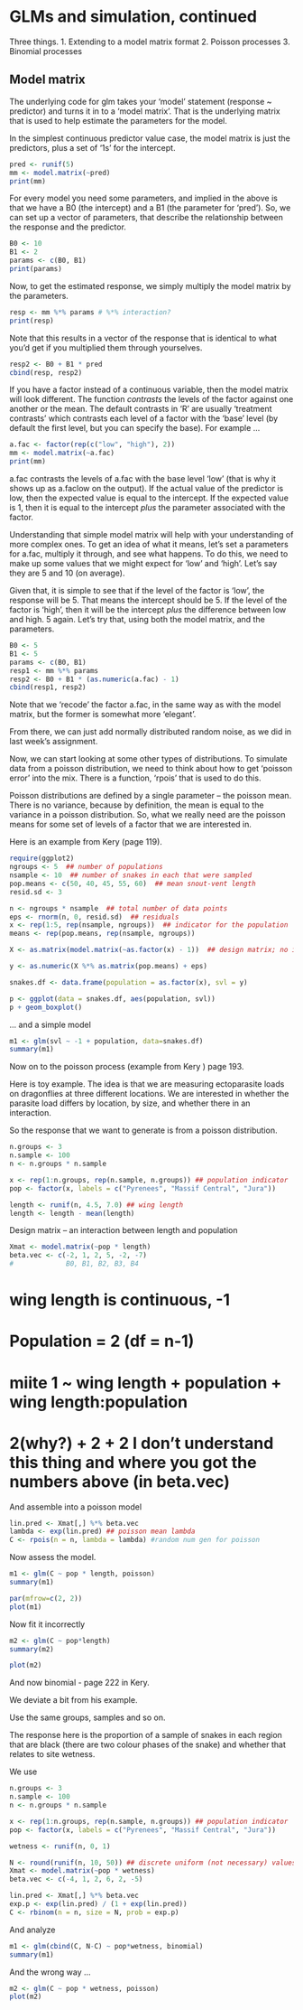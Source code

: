 GLMs and simulation, continued
========================================================

Three things. 
1. Extending to a model matrix format
2. Poisson processes
3. Binomial processes

Model matrix
------------

The underlying code for glm takes your 'model' statement (response ~ predictor) and turns it in to a 'model matrix'. That is the underlying matrix that is used to help estimate the parameters for the model.

In the simplest continuous predictor value case, the model matrix is just the predictors, plus a set of '1s' for the intercept. 


```r
pred <- runif(5)
mm <- model.matrix(~pred)
print(mm)
```

For every model you need some parameters, and implied in the above is that we have a B0 (the intercept) and a B1 (the parameter for 'pred'). So, we can set up a vector of parameters, that describe the relationship between the response and the predictor. 


```r
B0 <- 10
B1 <- 2
params <- c(B0, B1)
print(params)
```

Now, to get the estimated response, we simply multiply the model matrix by the parameters. 

```r
resp <- mm %*% params # %*% interaction?
print(resp)
```

Note that this results in a vector of the response that is identical to what you'd get if you multiplied them through yourselves. 


```r
resp2 <- B0 + B1 * pred
cbind(resp, resp2)
```

If you have a factor instead of a continuous variable, then the model matrix will look different. The function _contrasts_ the levels of the factor against one another or the mean. The default contrasts in 'R' are usually 'treatment contrasts' which contrasts each level of a factor with the 'base' level (by default the first level, but you can specify the base). For example ...


```r
a.fac <- factor(rep(c("low", "high"), 2))
mm <- model.matrix(~a.fac)
print(mm)
```

a.fac contrasts the levels of a.fac with the base level 'low' (that is why it shows up as a.faclow on the output). If the actual value of the predictor is low, then the expected value is equal to the intercept. If the expected value is 1, then it is equal to the intercept _plus_ the parameter associated with the factor. 

Understanding that simple model matrix will help with your understanding of more complex ones. To get an idea of what it means, let's set a parameters for a.fac, multiply it through, and see what happens. To do this, we need to make up some values that we might expect for 'low' and 'high'. Let's say they are 5 and 10 (on average).

Given that, it is simple to see that if the level of the factor is 'low', the response will be 5. That means the intercept should be 5. If the level of the factor is 'high', then it will be the intercept _plus_ the difference between low and high. 5 again. Let's try that, using both the model matrix, and the parameters. 


```r
B0 <- 5
B1 <- 5
params <- c(B0, B1)
resp1 <- mm %*% params
resp2 <- B0 + B1 * (as.numeric(a.fac) - 1)
cbind(resp1, resp2)
```


Note that we 'recode' the factor a.fac, in the same way as with the model matrix, but the former is somewhat more 'elegant'. 

From there, we can just add normally distributed random noise, as we did in last week's assignment.

Now, we can start looking at some other types of distributions. To simulate data from a poisson distribution, we need to think about how to get 'poisson error' into the mix. There is a function, 'rpois' that is used to do this. 

Poisson distributions are defined by a single parameter -- the poisson mean. There is no variance, because by definition, the mean is equal to the variance in a poisson distribution. So, what we really need are the poisson means for some set of levels of a factor that we are interested in. 

Here is an example from Kery (page 119). 


```r
require(ggplot2)
ngroups <- 5  ## number of populations
nsample <- 10  ## number of snakes in each that were sampled
pop.means <- c(50, 40, 45, 55, 60)  ## mean snout-vent length
resid.sd <- 3

n <- ngroups * nsample  ## total number of data points
eps <- rnorm(n, 0, resid.sd)  ## residuals
x <- rep(1:5, rep(nsample, ngroups))  ## indicator for the population
means <- rep(pop.means, rep(nsample, ngroups))

X <- as.matrix(model.matrix(~as.factor(x) - 1))  ## design matrix; no intercept!

y <- as.numeric(X %*% as.matrix(pop.means) + eps)

snakes.df <- data.frame(population = as.factor(x), svl = y)

p <- ggplot(data = snakes.df, aes(population, svl))
p + geom_boxplot()
```
... and a simple model

```r
m1 <- glm(svl ~ -1 + population, data=snakes.df)
summary(m1)
```

Now on to the poisson process (example from Kery )
page 193.

Here is toy example. The idea is that we are measuring ectoparasite loads on dragonflies at three different locations. We are interested in whether the parasite load differs by location, by size, and whether there in an interaction. 

So the response that we want to generate is from a poisson distribution. 

```r

n.groups <- 3
n.sample <- 100
n <- n.groups * n.sample

x <- rep(1:n.groups, rep(n.sample, n.groups)) ## population indicator
pop <- factor(x, labels = c("Pyrenees", "Massif Central", "Jura"))

length <- runif(n, 4.5, 7.0) ## wing length
length <- length - mean(length)

```

Design matrix -- an interaction between length and population

```r
Xmat <- model.matrix(~pop * length)
beta.vec <- c(-2, 1, 2, 5, -2, -7)
#             B0, B1, B2, B3, B4
``` 
# wing length is continuous, -1
# Population = 2 (df = n-1)
# miite 1 ~ wing length + population + wing length:population
#           2(why?)     +     2     +     2   I don't understand this thing and where you got the numbers above (in beta.vec)

And assemble into a poisson model
```r

lin.pred <- Xmat[,] %*% beta.vec
lambda <- exp(lin.pred) ## poisson mean lambda
C <- rpois(n = n, lambda = lambda) #random num gen for poisson

```
Now assess the model.
```r
m1 <- glm(C ~ pop * length, poisson)
summary(m1)
```
```r
par(mfrow=c(2, 2))
plot(m1)
```

Now fit it incorrectly
```r
m2 <- glm(C ~ pop*length)
summary(m2)
```
```r
plot(m2)
```
And now binomial - page 222 in Kery.

We deviate a bit from his example. 

Use the same groups, samples and so on. 

The response here is the proportion of a sample of snakes in each region that are black (there are two colour phases of the snake) and whether that relates to site wetness.

We use 


```r

n.groups <- 3
n.sample <- 100
n <- n.groups * n.sample

x <- rep(1:n.groups, rep(n.sample, n.groups)) ## population indicator
pop <- factor(x, labels = c("Pyrenees", "Massif Central", "Jura"))

wetness <- runif(n, 0, 1)

```
```r
N <- round(runif(n, 10, 50)) ## discrete uniform (not necessary) values for N
Xmat <- model.matrix(~pop * wetness)
beta.vec <- c(-4, 1, 2, 6, 2, -5)
```
```r
lin.pred <- Xmat[,] %*% beta.vec
exp.p <- exp(lin.pred) / (1 + exp(lin.pred))
C <- rbinom(n = n, size = N, prob = exp.p)
```
And analyze
```r
m1 <- glm(cbind(C, N-C) ~ pop*wetness, binomial)
summary(m1)
```

And the wrong way ...
```r

m2 <- glm(C ~ pop * wetness, poisson)
plot(m2)
```

